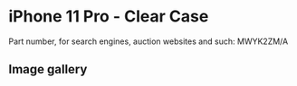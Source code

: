 # iPhone 11 Pro  - Clear Case

Part number, for search engines, auction websites and such: MWYK2ZM/A

## Image gallery

<div style={{ width: "768px" }}>
  <GalleryComponent
    images={[
      {
        original: "/everysource/MWYK2",
        thumbnail: "/everypreview/MWYK2",
      },
      {
        original: "/everysource/MWYK2_AV1",
        thumbnail: "/everypreview/MWYK2_AV1",
      },
      {
        original: "/everysource/MWYK2_AV2",
        thumbnail: "/everypreview/MWYK2_AV2",
      },
      {
        original: "/everysource/MWYK2_AV3",
        thumbnail: "/everypreview/MWYK2_AV3",
      },
      {
        original: "/everysource/MWYK2_AV4",
        thumbnail: "/everypreview/MWYK2_AV4",
      },
      {
        original: "/everysource/MWYK2_AV5",
        thumbnail: "/everypreview/MWYK2_AV5",
      }
    ]}
  />
</div>